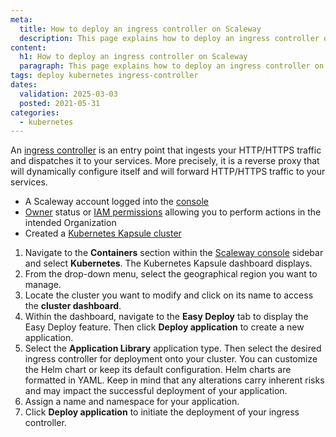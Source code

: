 ```yaml
---
meta:
  title: How to deploy an ingress controller on Scaleway
  description: This page explains how to deploy an ingress controller on a Scaleway Kubernetes Kapsule or Kosmos cluster.
content:
  h1: How to deploy an ingress controller on Scaleway
  paragraph: This page explains how to deploy an ingress controller on a Scaleway Kubernetes Kapsule or Kosmos cluster.
tags: deploy kubernetes ingress-controller
dates:
  validation: 2025-03-03
  posted: 2021-05-31
categories:
  - kubernetes
---
```



An [ingress controller](/kubernetes/concepts/#ingress-controller) is an entry point that ingests your HTTP/HTTPS traffic and dispatches it to your services. More precisely, it is a reverse proxy that will dynamically configure itself and will forward HTTP/HTTPS traffic to your services.

<Requirements />

- A Scaleway account logged into the [console](https://console.scaleway.com)
- [Owner](/iam/concepts/#owner) status or [IAM permissions](/iam/concepts/#permission) allowing you to perform actions in the intended Organization
- Created a [Kubernetes Kapsule cluster](/kubernetes/how-to/create-cluster/)

1. Navigate to the **Containers** section within the [Scaleway console](https://console.scaleway.com) sidebar and select **Kubernetes**. The Kubernetes Kapsule dashboard displays.
2. From the drop-down menu, select the geographical region you want to manage.
3. Locate the cluster you want to modify and click on its name to access the **cluster dashboard**.
4. Within the dashboard, navigate to the **Easy Deploy** tab to display the Easy Deploy feature. Then click **Deploy application** to create a new application.
5. Select the **Application Library** application type. Then select the desired ingress controller for deployment onto your cluster.
   <Message type="note">
     You can customize the Helm chart or keep its default configuration. Helm charts are formatted in YAML. Keep in mind that any alterations carry inherent risks and may impact the successful deployment of your application.
   </Message>
6. Assign a name and namespace for your application.
7. Click **Deploy application** to initiate the deployment of your ingress controller.
